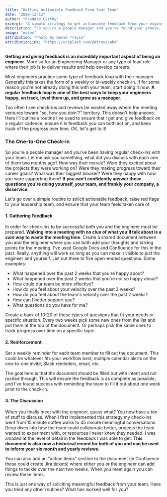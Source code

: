 ```yaml
---
title: "Getting Actionable Feedback From Your Team"
date: "2020-12-12"
author: "Freddie Carthy"
excerpt: "A simple strategy to get actionable feedback from your engineers."
description: "So you're a people manager and you've found your groove, but you're finding it hard to get actionable feedback from your team. I'd like to share a simple strategy to ensure you and your team members are always on the same page."
image: "notes"
attribution: "Photo by David Travis"
attributionLink: "https://unsplash.com/@dtravisphd"
---
```


**Getting and giving feedback is an incredibly important aspect of being an engineer**. More so for an Engineering Manager or any type of lead role where their job is to deliver results and help develop careers.

Most engineers practice some type of feedback loop with their manager. Generally this takes the form of a weekly or bi-weekly check-in. If for some reason you're not already doing this with your team, start doing it _now_. **A regular feedback loop is one of the best ways to keep your engineers happy, on track, level them up, and grow as a manager**.

Too often I see check-ins and reviews be wasted away where the meeting ventures toward "so, how you doin'?" territory. This doesn't help anyone. Here I’ll outline a routine I've used to ensure that I get and give feedback on a regular cadence, ensure it is feedback you can both act on, and keep track of the progress over time. OK, let's get to it!

### The One-to-One Check-in

So you're a people manager and you've been having regular check-ins with your team. Let me ask you something, what did you discuss with each one of them two months ago? How was their morale? Were they excited about the projects they were working on? Were they making progress toward their career goals? What was their biggest blocker? Were they happy with how _you_ were supporting them? **If you can't confidently answer these questions you're doing yourself, your team, and frankly your company, a disservice**.

Let's go over a simple routine to solicit actionable feedback, raise red flags to your leadership team, and ensure that your team feels taken care of.

#### 1. Gathering Feedback
In order for check-ins to be successful both you and the engineer must be prepared. **Walking into a meeting with no clue of what you'll talk about is a sure way to waste the meeting time**. Create a shared document between you and the engineer where you can both add your thoughts and talking points for the meeting. I've used Google Docs and Confluence for this in the past. Really, anything will work so long as you can make it visible to just the engineer and yourself. List out three to five open-ended questions. Some examples:

- What happened over the past 2 weeks that you're happy about?
- What happened over the past 2 weeks that you're _not_ so happy about?
- How could our team be more effective?
- How do you feel about your velocity over the past 2 weeks?
- How do you feel about the team's velocity over the past 2 weeks?
- How can I better support you?
- What questions do you have for me?

Create a bank of 10-20 of these types of questions that fit your needs or specific situation. Every two weeks pick some new ones from the list and put them at the top of the document. Or perhaps pick the same ones to track progress over time on a specific topic.

#### 2. Reinforcement
Set a weekly reminder for each team member to fill out the document. This could be whatever fits your workflow best; multiple calendar alerts on the one-to-one invite, Slack reminders, email, etc.

The goal here is that the document should be filled out with intent and not rushed through. This will ensure the feedback is as complete as possible, and I've found success with reminding the team to fill it out about one week prior to the check-in.

#### 3. The Discussion
When you finally meet with the engineer, guess what? You now have a ton of stuff to discuss. When I first implemented this strategy my check-ins went from 15 minute coffee walks to 45 minute meaningful conversations. Deep dives into how the team could collaborate better, projects the team wanted to experiment with, or resources I never knew they needed. I was amazed at the level of detail in the feedback I was able to get. **This document is also now a historical record for both of you and can be used to inform your six month and yearly reviews**.

You can also add an "action items" section to the document (in Confluence these could create Jira tickets) where either you or the engineer can add things to tackle over the next two weeks. When you meet again you can review these items.

This is just one way of soliciting meaningful feedback from your team. Have you tried any other routines? What has worked well for you?
